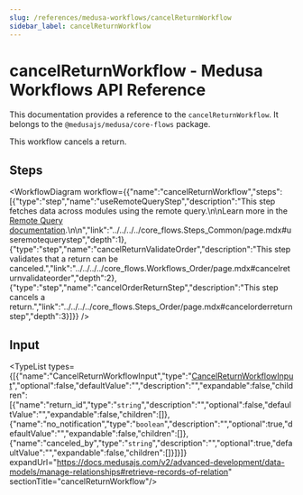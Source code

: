 ```yaml
---
slug: /references/medusa-workflows/cancelReturnWorkflow
sidebar_label: cancelReturnWorkflow
---
```



# cancelReturnWorkflow - Medusa Workflows API Reference

This documentation provides a reference to the `cancelReturnWorkflow`. It belongs to the `@medusajs/medusa/core-flows` package.

This workflow cancels a return.

## Steps

<WorkflowDiagram workflow={{"name":"cancelReturnWorkflow","steps":[{"type":"step","name":"useRemoteQueryStep","description":"This step fetches data across modules using the remote query.\n\nLearn more in the [Remote Query documentation](https://docs.medusajs.com/v2/advanced-development/modules/remote-query).\n\n","link":"../../../../core_flows.Steps_Common/page.mdx#useremotequerystep","depth":1},{"type":"step","name":"cancelReturnValidateOrder","description":"This step validates that a return can be canceled.","link":"../../../../core_flows.Workflows_Order/page.mdx#cancelreturnvalidateorder","depth":2},{"type":"step","name":"cancelOrderReturnStep","description":"This step cancels a return.","link":"../../../../core_flows.Steps_Order/page.mdx#cancelorderreturnstep","depth":3}]}} />

## Input

<TypeList types={[{"name":"CancelReturnWorkflowInput","type":"[CancelReturnWorkflowInput](../../../../../types/WorkflowTypes/OrderWorkflow/interfaces/types.WorkflowTypes.OrderWorkflow.CancelReturnWorkflowInput/page.mdx)","optional":false,"defaultValue":"","description":"","expandable":false,"children":[{"name":"return_id","type":"`string`","description":"","optional":false,"defaultValue":"","expandable":false,"children":[]},{"name":"no_notification","type":"`boolean`","description":"","optional":true,"defaultValue":"","expandable":false,"children":[]},{"name":"canceled_by","type":"`string`","description":"","optional":true,"defaultValue":"","expandable":false,"children":[]}]}]} expandUrl="https://docs.medusajs.com/v2/advanced-development/data-models/manage-relationships#retrieve-records-of-relation" sectionTitle="cancelReturnWorkflow"/>
